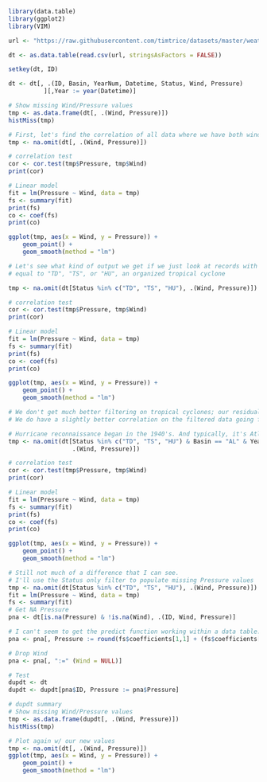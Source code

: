 ```r
library(data.table)
library(ggplot2)
library(VIM)

url <- "https://raw.githubusercontent.com/timtrice/datasets/master/weather/HURDAT/hurdat.tidyr.csv"

dt <- as.data.table(read.csv(url, stringsAsFactors = FALSE))

setkey(dt, ID)

dt <- dt[, .(ID, Basin, YearNum, Datetime, Status, Wind, Pressure)
          ][,Year := year(Datetime)]

# Show missing Wind/Pressure values
tmp <- as.data.frame(dt[, .(Wind, Pressure)])
histMiss(tmp)

# First, let's find the correlation of all data where we have both wind and Pressure
tmp <- na.omit(dt[, .(Wind, Pressure)])

# correlation test
cor <- cor.test(tmp$Pressure, tmp$Wind)
print(cor)

# Linear model
fit = lm(Pressure ~ Wind, data = tmp)
fs <- summary(fit)
print(fs)
co <- coef(fs)
print(co)

ggplot(tmp, aes(x = Wind, y = Pressure)) + 
    geom_point() + 
    geom_smooth(method = "lm")

# Let's see what kind of output we get if we just look at records with a status 
# equal to "TD", "TS", or "HU", an organized tropical cyclone

tmp <- na.omit(dt[Status %in% c("TD", "TS", "HU"), .(Wind, Pressure)])

# correlation test
cor <- cor.test(tmp$Pressure, tmp$Wind)
print(cor)

# Linear model
fit = lm(Pressure ~ Wind, data = tmp)
fs <- summary(fit)
print(fs)
co <- coef(fs)
print(co)

ggplot(tmp, aes(x = Wind, y = Pressure)) + 
    geom_point() + 
    geom_smooth(method = "lm")

# We don't get much better filtering on tropical cyclones; our residuals and p-values are near identical. 
# We do have a slightly better correlation on the filtered data going from -94.3% on the unfiltered to -95.1% on the filtered

# Hurricane reconnaissance began in the 1940's. And typically, it's Atlantic cyclones that are investigated. What results do we get if we add an additional filter on Atlantic storms and Year? 
tmp <- na.omit(dt[Status %in% c("TD", "TS", "HU") & Basin == "AL" & Year > 1950, 
                  .(Wind, Pressure)])

# correlation test
cor <- cor.test(tmp$Pressure, tmp$Wind)
print(cor)

# Linear model
fit = lm(Pressure ~ Wind, data = tmp)
fs <- summary(fit)
print(fs)
co <- coef(fs)
print(co)

ggplot(tmp, aes(x = Wind, y = Pressure)) + 
    geom_point() + 
    geom_smooth(method = "lm")

# Still not much of a difference that I can see. 
# I'll use the Status only filter to populate missing Pressure values
tmp <- na.omit(dt[Status %in% c("TD", "TS", "HU"), .(Wind, Pressure)])
fit = lm(Pressure ~ Wind, data = tmp)
fs <- summary(fit)
# Get NA Pressure
pna <- dt[is.na(Pressure) & !is.na(Wind), .(ID, Wind, Pressure)]

# I can't seem to get the predict function working within a data table. 
pna <- pna[, Pressure := round(fs$coefficients[1,1] + (fs$coefficients[2,1]) * Wind)]

# Drop Wind
pna <- pna[, ":=" (Wind = NULL)]

# Test
dupdt <- dt
dupdt <- dupdt[pna$ID, Pressure := pna$Pressure]

# dupdt summary
# Show missing Wind/Pressure values
tmp <- as.data.frame(dupdt[, .(Wind, Pressure)])
histMiss(tmp)

# Plot again w/ our new values
tmp <- na.omit(dt[, .(Wind, Pressure)])
ggplot(tmp, aes(x = Wind, y = Pressure)) + 
    geom_point() + 
    geom_smooth(method = "lm")
```
